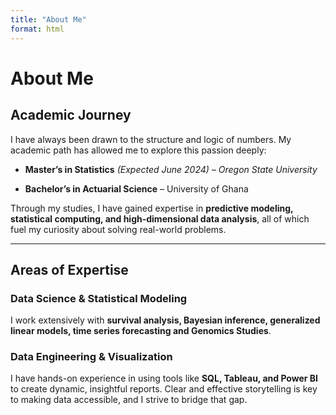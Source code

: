 ```yaml
---
title: "About Me"
format: html
---
```


# About Me  

## Academic Journey  
I have always been drawn to the structure and logic of numbers. My academic path has allowed me to explore this passion deeply:  

- **Master’s in Statistics** *(Expected June 2024) – Oregon State University*  
  
- **Bachelor’s in Actuarial Science** – University of Ghana  

Through my studies, I have gained expertise in **predictive modeling, statistical computing, and high-dimensional data analysis**, all of which fuel my curiosity about solving real-world problems.  

---

## Areas of Expertise  

### Data Science & Statistical Modeling  
I work extensively with **survival analysis, Bayesian inference, generalized linear models, time series forecasting and Genomics Studies**. 

### Data Engineering & Visualization  
I have hands-on experience in using tools like **SQL, Tableau, and Power BI** to create dynamic, insightful reports. Clear and effective storytelling is key to making data accessible, and I strive to bridge that gap.  

